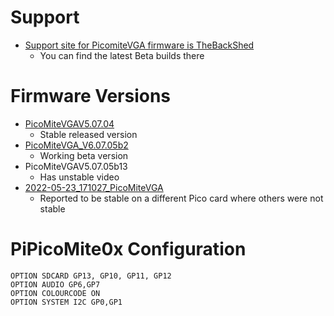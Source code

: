 = Support =

* [https://www.thebackshed.com/forum/ViewTopic.php?FID=16&TID=14854 Support site for PicomiteVGA firmware is TheBackShed]
** You can find the latest Beta builds there

= Firmware Versions =

* [https://github.com/land-boards/RasPiPico/tree/main/PicoMite_MMBASIC/PicoMite_VGA/PicoMiteVGA_Firmware/PicoMiteVGAV5.07.04 PicoMiteVGAV5.07.04]
** Stable released version
* [https://github.com/land-boards/RasPiPico/tree/main/PicoMite_MMBASIC/PicoMite_VGA/PicoMiteVGA_Firmware/PicoMiteVGA_V6.07.05b2 PicoMiteVGA_V6.07.05b2]
** Working beta version
* PicoMiteVGAV5.07.05b13
** Has unstable video
* [https://github.com/land-boards/RasPiPico/tree/main/PicoMite_MMBASIC/PicoMite_VGA/PicoMiteVGA_Firmware/2022-05-23_171027_PicoMiteVGA 2022-05-23_171027_PicoMiteVGA]
** Reported to be stable on a different Pico card where others were not stable

= PiPicoMite0x Configuration =

<pre>
OPTION SDCARD GP13, GP10, GP11, GP12
OPTION AUDIO GP6,GP7
OPTION COLOURCODE ON
OPTION SYSTEM I2C GP0,GP1

</pre>
